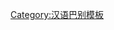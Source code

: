{{User language-2|wuu-wenzhou|此用户能以'''[[:Category:Wuu-wenzhou-2 使用者|一般]]'''的'''[[:Category:Wuu-wenzhou 使用者|温州话]]'''交流''。|温州话|12|9}}<noinclude>[[Category:汉语巴别模板]]</noinclude>